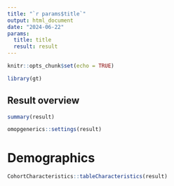 ```yaml
---
title: "`r params$title`"
output: html_document
date: "2024-06-22"
params:
  title: title
  result: result
---
```


```r
knitr::opts_chunk$set(echo = TRUE)
```

```r
library(gt)
```

## Result overview

```r
summary(result)
```


```r
omopgenerics::settings(result)
```

# Demographics

```r
CohortCharacteristics::tableCharacteristics(result)
```


